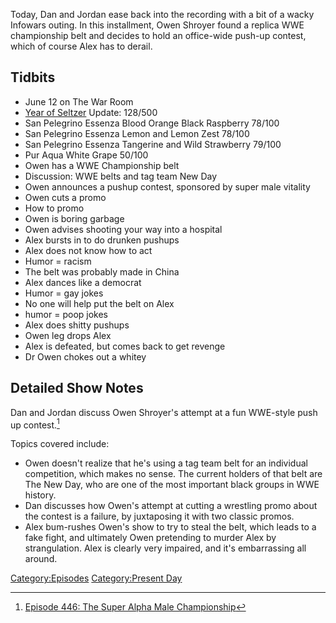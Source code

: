 {{DEFAULTSORT:
    #_EPISODE_0446:The Super Alpha Male Championship
}}{{Episode
    | title           = The Super Alpha Male Championship
    | caption         = [https://knowledgefight.libsyn.com/446-the-super-alpha-male-championship Listen to this episode on Libsyn]
    | episodeNumber   = 446
    | length          = 01:20:10
    | airDate         = June 19, 2020
    | episodeType     = [[:Category:Present Day|Present Day]]
    | appearance      = [[Owen Shroyer]]
    | beverage        = San Pelegrino Essenza Blood Orange Black Raspberry; San Pelegrino Essenza Lemon and Lemon Zest; San Pelegrino Essenza Tangerine and Wild Strawberry; Pur Aqua White Grape
    | oocDrop         = Yes, I did just legdrop Alex from the top of the news desk
    | previousEpisode = [[445: June 12, 2020]]
    | nextEpisode     = [[447: Bill Cooper Covers OKC Part 2]]
}}

{{Stub}}

Today, Dan and Jordan ease back into the recording with a bit of a wacky Infowars outing. In this installment, Owen Shroyer found a replica WWE championship belt and decides to hold an office-wide push-up contest, which of course Alex has to derail.

==Tidbits==

*June 12 on The War Room
*[[The Year of the Seltzer|Year of Seltzer]] Update: 128/500
*San Pelegrino Essenza Blood Orange Black Raspberry 78/100
*San Pelegrino Essenza Lemon and Lemon Zest 78/100
*San Pelegrino Essenza Tangerine and Wild Strawberry 79/100
*Pur Aqua White Grape 50/100
*Owen has a WWE Championship belt
*Discussion: WWE belts and tag team New Day
*Owen announces a pushup contest, sponsored by super male vitality
*Owen cuts a promo
*How to promo
*Owen is boring garbage
*Owen advises shooting your way into a hospital
*Alex bursts in to do drunken pushups
*Alex does not know how to act
*Humor = racism
*The belt was probably made in China
*Alex dances like a democrat
*Humor = gay jokes
*No one will help put the belt on Alex
*humor = poop jokes
*Alex does shitty pushups
*Owen leg drops Alex
*Alex is defeated, but comes back to get revenge
*Dr Owen chokes out a whitey

==Detailed Show Notes==

Dan and Jordan discuss Owen Shroyer's attempt at a fun WWE-style push up contest.<ref>[https://knowledgefight.com/research/2020/6/23/episode-446-the-super-alpha-male-championship Episode 446: The Super Alpha Male Championship]</ref>

Topics covered include:

*Owen doesn't realize that he's using a tag team belt for an individual competition, which makes no sense. The current holders of that belt are The New Day, who are one of the most important black groups in WWE history.
*Dan discusses how Owen's attempt at cutting a wrestling promo about the contest is a failure, by juxtaposing it with two classic promos.
*Alex bum-rushes Owen's show to try to steal the belt, which leads to a fake fight, and ultimately Owen pretending to murder Alex by strangulation. Alex is clearly very impaired, and it's embarrassing all around.

[[Category:Episodes]]
[[Category:Present Day]]
